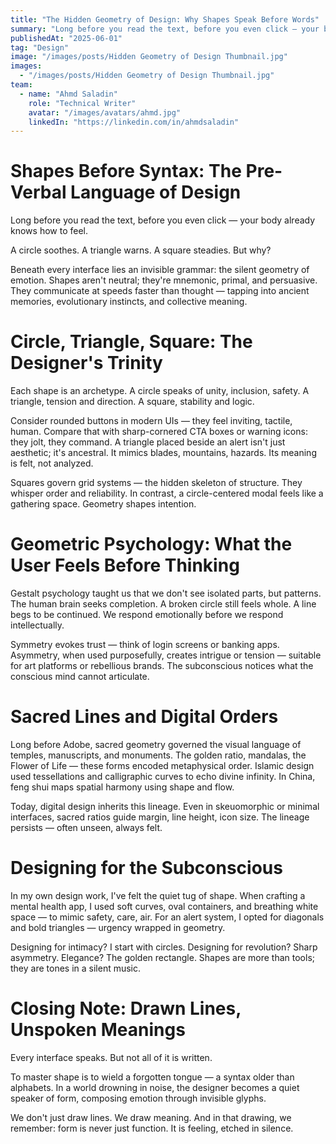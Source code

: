 ```yaml
---
title: "The Hidden Geometry of Design: Why Shapes Speak Before Words"
summary: "Long before you read the text, before you even click — your body already knows how to feel...."
publishedAt: "2025-06-01"
tag: "Design"
image: "/images/posts/Hidden Geometry of Design Thumbnail.jpg"
images:
  - "/images/posts/Hidden Geometry of Design Thumbnail.jpg"
team:
  - name: "Ahmd Saladin"
    role: "Technical Writer"
    avatar: "/images/avatars/ahmd.jpg"
    linkedIn: "https://linkedin.com/in/ahmdsaladin"
---
```



# Shapes Before Syntax: The Pre-Verbal Language of Design

Long before you read the text, before you even click — your body already knows how to feel.

A circle soothes. A triangle warns. A square steadies. But why?

Beneath every interface lies an invisible grammar: the silent geometry of emotion. Shapes aren't neutral; they're mnemonic, primal, and persuasive. They communicate at speeds faster than thought — tapping into ancient memories, evolutionary instincts, and collective meaning.

# Circle, Triangle, Square: The Designer's Trinity

Each shape is an archetype. A circle speaks of unity, inclusion, safety. A triangle, tension and direction. A square, stability and logic.

Consider rounded buttons in modern UIs — they feel inviting, tactile, human. Compare that with sharp-cornered CTA boxes or warning icons: they jolt, they command. A triangle placed beside an alert isn't just aesthetic; it's ancestral. It mimics blades, mountains, hazards. Its meaning is felt, not analyzed.

Squares govern grid systems — the hidden skeleton of structure. They whisper order and reliability. In contrast, a circle-centered modal feels like a gathering space. Geometry shapes intention.

# Geometric Psychology: What the User Feels Before Thinking

Gestalt psychology taught us that we don't see isolated parts, but patterns. The human brain seeks completion. A broken circle still feels whole. A line begs to be continued. We respond emotionally before we respond intellectually.

Symmetry evokes trust — think of login screens or banking apps. Asymmetry, when used purposefully, creates intrigue or tension — suitable for art platforms or rebellious brands. The subconscious notices what the conscious mind cannot articulate.

# Sacred Lines and Digital Orders

Long before Adobe, sacred geometry governed the visual language of temples, manuscripts, and monuments. The golden ratio, mandalas, the Flower of Life — these forms encoded metaphysical order. Islamic design used tessellations and calligraphic curves to echo divine infinity. In China, feng shui maps spatial harmony using shape and flow.

Today, digital design inherits this lineage. Even in skeuomorphic or minimal interfaces, sacred ratios guide margin, line height, icon size. The lineage persists — often unseen, always felt.

# Designing for the Subconscious

In my own design work, I've felt the quiet tug of shape. When crafting a mental health app, I used soft curves, oval containers, and breathing white space — to mimic safety, care, air. For an alert system, I opted for diagonals and bold triangles — urgency wrapped in geometry.

Designing for intimacy? I start with circles. Designing for revolution? Sharp asymmetry. Elegance? The golden rectangle. Shapes are more than tools; they are tones in a silent music.

# Closing Note: Drawn Lines, Unspoken Meanings

Every interface speaks. But not all of it is written.

To master shape is to wield a forgotten tongue — a syntax older than alphabets. In a world drowning in noise, the designer becomes a quiet speaker of form, composing emotion through invisible glyphs.

We don't just draw lines. We draw meaning. And in that drawing, we remember: form is never just function. It is feeling, etched in silence.
